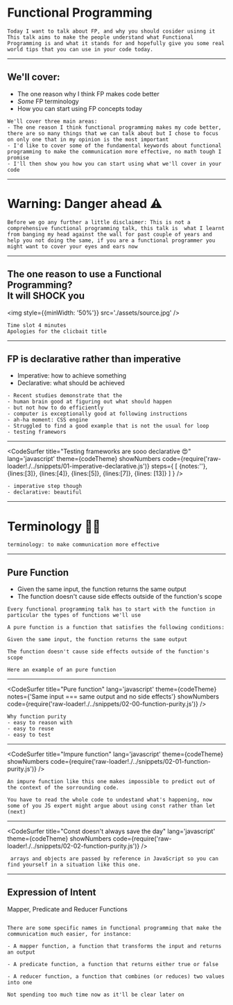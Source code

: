 
# Functional Programming 
```notes
Today I want to talk about FP, and why you should cosider usinng it
This talk aims to make the people understand what Functional Programming is and what it stands for and hopefully give you some real world tips that you can use in your code today. 
```
---
## We'll cover: 
<ul>
<Appear>
  <li>The one reason why I think FP makes code better</li>
  <li><i>Some</i> FP terminology</li>
  <li>How you can start using FP concepts today</li>
</Appear>
</ul>

```notes
We'll cover three main areas:
- The one reason I think functional programming makes my code better, there are so many things that we can talk about but I chose to focus on only one that in my opinion is the most important
- I'd like to cover some of the fundamental keywords about functional programming to make the communication more effective, no math tough I promise
- I'll then show you how you can start using what we'll cover in your code
```
---
# Warning: Danger ahead ⚠️
```notes
Before we go any further a little disclaimer: This is not a comprehensive functional programming talk, this talk is  what I learnt from banging my head against the wall for past couple of years and help you not doing the same, if you are a functional programmer you might want to cover your eyes and ears now
```
---
## The one reason to use a Functional Programming? <br /> It will SHOCK you
 
<img style={{minWidth: '50%'}} src='./assets/source.jpg' />

```notes
Time slot 4 minutes
Apologies for the clicbait title
```
---
## FP is declarative rather than imperative
<ul>
<Appear>
  <li>Imperative: how to achieve something</li>
  <li>Declarative: what should be achieved</li>
</Appear>
</ul>

```notes
- Recent studies demonstrate that the
- human brain good at figuring out what should happen
- but not how to do efficiently 
- computer is exceptionally good at following instructions 
- ah-ha moment: CSS engine
- Struggled to find a good example that is not the usual for loop 
- testing framewors 
```
---
<CodeSurfer
title="Testing frameworks are sooo declarative 😍"
lang='javascript'
theme={codeTheme}
showNumbers
code={require('raw-loader!./../snippets/01-imperative-declarative.js')}
steps={
[
{notes:''},
{lines:[3]},
{lines:[4]},
{lines:[5]},
{lines:[7]},
{lines: [13]}
]
}
/>

```notes
- imperative step though
- declarative: beautiful
```
---
# Terminology 👩‍🏫

```notes
terminology: to make communication more effective
```
---
## Pure Function

<ul>
<Appear>
<li>Given the same input, the function returns the same output</li>
<li>The function doesn't cause side effects outside of the function's scope</li>
</Appear>
</ul>

```notes
Every functional programming talk has to start with the function in particular the types of functions we'll use

A pure function is a function that satisfies the following conditions:

Given the same input, the function returns the same output

The function doesn't cause side effects outside of the function's scope

Here an example of an pure function
```
---
<CodeSurfer
title="Pure function"
lang='javascript'
theme={codeTheme}
notes={'Same input === same output and no side effects'}
showNumbers
code={require('raw-loader!./../snippets/02-00-function-purity.js')}
/>

```notes
Why function purity
- easy to reason with
- easy to reuse
- easy to test
```
---
<CodeSurfer
title="Impure function"
lang='javascript'
theme={codeTheme}
showNumbers
code={require('raw-loader!./../snippets/02-01-function-purity.js')}
/>

```notes
An impure function like this one makes impossible to predict out of the context of the sorrounding code.

You have to read the whole code to undestand what's happening, now some of you JS expert might argue about using const rather than let
(next)
```
---
<CodeSurfer
title="Const doesn't always save the day"
lang='javascript'
theme={codeTheme}
showNumbers
code={require('raw-loader!./../snippets/02-02-function-purity.js')}
/>

```notes
 arrays and objects are passed by reference in JavaScript so you can find yourself in a situation like this one. 
```
---
## Expression of Intent

<Appear>
<span>Mapper, </span>
<span>Predicate</span>
<span> and Reducer Functions</span>
</Appear>

```notes

There are some specific names in functional programming that make the communication much easier, for instance:

- A mapper function, a function that transforms the input and returns an output

- A predicate function, a function that returns either true or false

- A reducer function, a function that combines (or reduces) two values into one 

Not spending too much time now as it'll be clear later on
```
